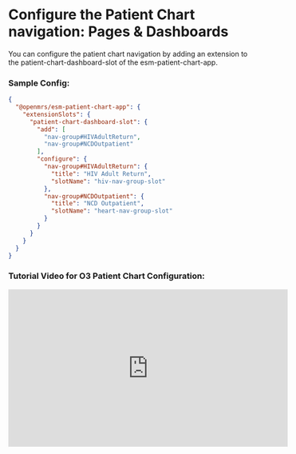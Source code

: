 # Configure the Patient Chart navigation: Pages & Dashboards

You can configure the patient chart navigation by adding an extension  to the patient-chart-dashboard-slot of the  esm-patient-chart-app. 

### Sample Config: 

```json
{
  "@openmrs/esm-patient-chart-app": {
    "extensionSlots": {
      "patient-chart-dashboard-slot": {
        "add": [
          "nav-group#HIVAdultReturn",
          "nav-group#NCDOutpatient"
        ],
        "configure": {
          "nav-group#HIVAdultReturn": {
            "title": "HIV Adult Return",
            "slotName": "hiv-nav-group-slot"
          },
          "nav-group#NCDOutpatient": {
            "title": "NCD Outpatient",
            "slotName": "heart-nav-group-slot"
          }
        }
      }
    }
  }
}
```

### Tutorial Video for O3 Patient Chart Configuration:

<iframe width="560" height="315" src="https://www.youtube.com/embed/57nRWhJdf1E" title="YouTube video player" frameborder="0" allow="accelerometer; autoplay; clipboard-write; encrypted-media; gyroscope; picture-in-picture; web-share" allowfullscreen></iframe>
